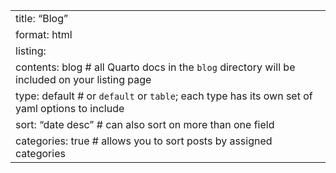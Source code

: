 ---
title: "Blog"
format: html
listing: 
  contents: blog # all Quarto docs in the `blog` directory will be included on your listing page
  type: default # or `default` or `table`; each type has its own set of yaml options to include
  sort: "date desc" # can also sort on more than one field
  categories: true # allows you to sort posts by assigned categories 
---